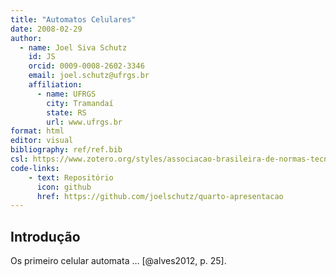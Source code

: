 ```yaml
---
title: "Automatos Celulares"
date: 2008-02-29
author:
  - name: Joel Siva Schutz
    id: JS
    orcid: 0009-0008-2602-3346
    email: joel.schutz@ufrgs.br
    affiliation: 
      - name: UFRGS
        city: Tramandaí
        state: RS
        url: www.ufrgs.br
format: html
editor: visual
bibliography: ref/ref.bib
csl: https://www.zotero.org/styles/associacao-brasileira-de-normas-tecnicas
code-links:
    - text: Repositório
      icon: github
      href: https://github.com/joelschutz/quarto-apresentacao
---
```


## Introdução

Os primeiro celular automata ... [@alves2012, p. 25].
